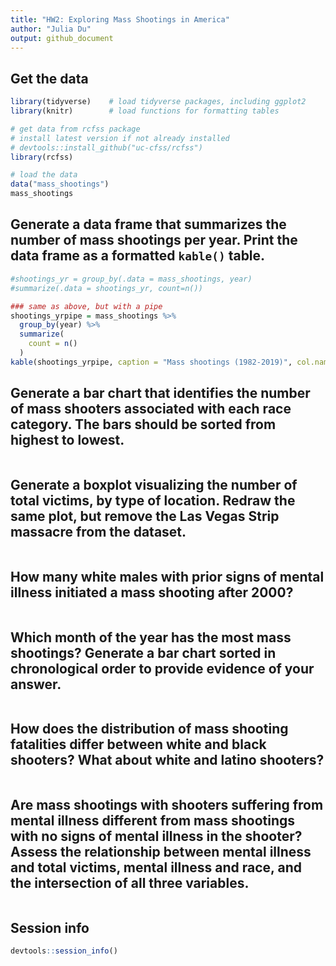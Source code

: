 ```yaml
---
title: "HW2: Exploring Mass Shootings in America"
author: "Julia Du"
output: github_document
---
```


## Get the data

```r
library(tidyverse)    # load tidyverse packages, including ggplot2
library(knitr)        # load functions for formatting tables

# get data from rcfss package
# install latest version if not already installed
# devtools::install_github("uc-cfss/rcfss")
library(rcfss)

# load the data
data("mass_shootings")
mass_shootings
```

## Generate a data frame that summarizes the number of mass shootings per year. Print the data frame as a formatted `kable()` table.

```r
#shootings_yr = group_by(.data = mass_shootings, year)
#summarize(.data = shootings_yr, count=n())

### same as above, but with a pipe
shootings_yrpipe = mass_shootings %>%
  group_by(year) %>%
  summarize(
    count = n()
  )
kable(shootings_yrpipe, caption = "Mass shootings (1982-2019)", col.names = c("Year", "Number of mass shootings"))
```

## Generate a bar chart that identifies the number of mass shooters associated with each race category. The bars should be sorted from highest to lowest.

```r

```

## Generate a boxplot visualizing the number of total victims, by type of location. Redraw the same plot, but remove the Las Vegas Strip massacre from the dataset.

```r

```

## How many white males with prior signs of mental illness initiated a mass shooting after 2000?

```r

```

## Which month of the year has the most mass shootings? Generate a bar chart sorted in chronological order to provide evidence of your answer.

```r

```

## How does the distribution of mass shooting fatalities differ between white and black shooters? What about white and latino shooters?

```r

```

## Are mass shootings with shooters suffering from mental illness different from mass shootings with no signs of mental illness in the shooter? Assess the relationship between mental illness and total victims, mental illness and race, and the intersection of all three variables.

```r

```

## Session info

```r
devtools::session_info()
```


